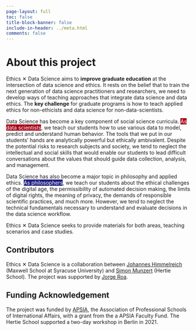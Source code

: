 ```yaml
---
page-layout: full
toc: false
title-block-banner: false
include-in-header: ../meta.html
comments: false
---
```


# About this project

Ethics &#x2715; Data Science aims to **improve graduate education** at the intersection of data science and ethics. It rests on the belief that to train the next generation of data science practitioners and researchers, we need to develop ways of teaching approaches that integrate data science and data ethics. The **key challenge** for graduate programs is how to teach applied ethics for non-ethicists and data science for non-data-scientists.

Data Science has become a key component of social science curricula. <mark style="background-color: #a6001a; color: white">As data scientists</mark>, we teach our students how to use various data to model, predict and understand human behavior. The tools that we put in our students’ hands are analytically powerful but ethically ambivalent. Despite the potential risks to research subjects and society, we tend to neglect the intellectual and social skills that would enable our students to lead difficult conversations about the values that should guide data collection, analysis, and management.

Data Science has also become a major topic in philosophy and applied ethics. <mark style="background-color: #222081; color: white">As philosophers</mark>, we teach our students about the ethical challenges of the digital age, the permissibility of automated decision making, the limits of digital rights, the meaning of privacy, the demands of responsible scientific practices, and much more. However, we tend to neglect the technical fundamentals necessary to understand and evaluate decisions in the data science workflow.

Ethics &#x2715; Data Science seeks to provide materials for both areas, teaching scenarios and case studies.

## Contributors

Ethics &#x2715; Data Science is a collaboration between [Johannes Himmelreich](https://www.johanneshimmelreich.net) (Maxwell School at Syracuse University) and [Simon Munzert](https://simonmunzert.com) (Hertie School). The project was supported by [Jorge Roa](https://www.linkedin.com/in/jorge-roac).

## Funding Acknowledgement

The project was funded by [APSIA](https://apsia.org), the Association of Professional Schools of International Affairs, with a grant from the a APSIA Faculty Fund. The Hertie School supported a two-day workshop in Berlin in 2021.


<!--
::: {.grid}

::: {.g-col-4}
This column takes 1/3 of the page
:::

::: {.g-col-8}
This column takes 2/3 of the page
:::

:::
-->